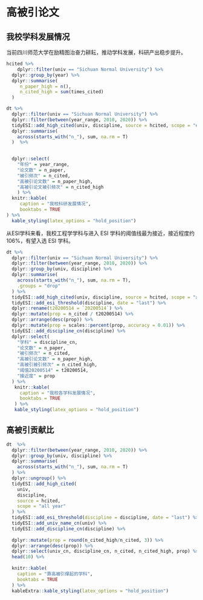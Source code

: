 # 高被引论文 {#highly}

## 我校学科发展情况

当前四川师范大学在励精图治奋力耕耘，推动学科发展，科研产出稳步提升。
```r
hcited %>% 
 	dplyr::filter(univ == "Sichuan Normal University") %>% 
  dplyr::group_by(year) %>% 
  dplyr::summarise(
     n_paper_high = n(),
     n_cited_high = sum(times_cited)
  ) 
```

```r
dt %>%
  dplyr::filter(univ == "Sichuan Normal University") %>%
  dplyr::filter(between(year_range, 2010, 2020)) %>%
  tidyESI::add_high_cited(univ, discipline, source = hcited, scope = "each year") %>%   dplyr::group_by(year_range) %>% 
  dplyr::summarise(
    across(starts_with("n_"), sum, na.rm = T)
  )  %>% 
  

  dplyr::select(
    "年份" = year_range, 
  	"论文数" = n_paper,
  	"被引频次" = n_cited,
  	"高被引论文数" = n_paper_high,
  	"高被引论文被引频次" = n_cited_high
    ) %>%  
  knitr::kable(
     caption = "我校科研发展情况",
     booktabs = TRUE
) %>%
  kable_styling(latex_options = "hold_position") 
```

从ESI学科来看，我校工程学学科与进入 ESI 学科的阈值线最为接近，接近程度约 106%，有望入选 ESI 学科。

```r
dt %>%
  dplyr::filter(univ == "Sichuan Normal University") %>%
  dplyr::filter(between(year_range, 2010, 2020)) %>%
  dplyr::group_by(univ, discipline) %>%
  dplyr::summarise(
    across(starts_with("n_"), sum, na.rm = T),
    .groups = "drop"
  ) %>%
  tidyESI::add_high_cited(univ, discipline, source = hcited, scope = "all year") %>%
  tidyESI::add_esi_threshold(discipline, date = "last") %>%
  dplyr::rename(t20200514 = `20200514`) %>%
  dplyr::mutate(prop = n_cited / t20200514) %>%
  dplyr::arrange(desc(prop)) %>%
  dplyr::mutate(prop = scales::percent(prop, accuracy = 0.01)) %>%
  tidyESI::add_discipline_cn(discipline) %>%
  dplyr::select(
    "学科" = discipline_cn,
    "论文数" = n_paper,
    "被引频次" = n_cited,
    "高被引论文数" = n_paper_high,
    "高被引被引频次" = n_cited_high,
    "阈值20200514" = t20200514,
    "接近度" = prop
  ) %>%
   knitr::kable(
     caption = "我校各学科发展情况",
     booktabs = TRUE
   ) %>%
   kable_styling(latex_options = "hold_position")
```





## 高被引贡献比
```r
dt  %>% 
  dplyr::filter(between(year_range, 2010, 2020)) %>% 
  dplyr::group_by(univ, discipline) %>% 
  dplyr::summarise(
    across(starts_with("n_"), sum, na.rm = T)
  ) %>% 
  dplyr::ungroup() %>% 
  tidyESI::add_high_cited(
    univ,
    discipline, 
    source = hcited, 
    scope = "all year"
  ) %>% 
  tidyESI::add_esi_threshold(discipline = discipline, date = "last") %>% 
  tidyESI::add_univ_name_cn(univ) %>% 
  tidyESI::add_discipline_cn(discipline) %>% 
  
  dplyr::mutate(prop = round(n_cited_high/n_cited, 3)) %>% 
  dplyr::arrange(desc(prop)) %>% 
  dplyr::select(univ_cn, discipline_cn, n_cited, n_cited_high, prop) %>% 
  head(10) %>%  
  
  knitr::kable(
    caption = "靠高被引撑起的学科",
    booktabs = TRUE
  ) %>%
  kableExtra::kable_styling(latex_options = "hold_position") 
```
